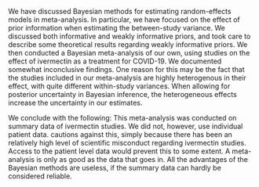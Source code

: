 \section{Discussion}

We have discussed Bayesian methods for estimating random-effects models in meta-analysis. In particular, we have focused on the effect of prior information when estimating the between-study variance. We discussed both informative and weakly informative priors, and took care to describe some theoretical results regarding weakly informative priors. We then conducted a Bayesian meta-analysis of our own, using studies on the effect of ivermectin as a treatment for COVID-19. We documented somewhat inconclusive findings. One reason for this may be the fact that the studies included in our meta-analysis are highly heterogenous in their effect, with quite different within-study variances. When allowing for posterior uncertainty in Bayesian inference, the heterogeneous effects increase the uncertainty in our estimates. 

We conclude with the following: This meta-analysis was conducted on summary data of ivermectin studies.  We did not, however, use individual patient data. \cite{Lawrence-2021} cautions against this, simply because there has been an relatively high level of scientific misconduct regarding ivermectin studies. Access to the patient level data would prevent this to some extent. A meta-analysis is only as good as the data that goes in. All the advantages of the Bayesian methods are useless, if the summary data can hardly be considered reliable.
